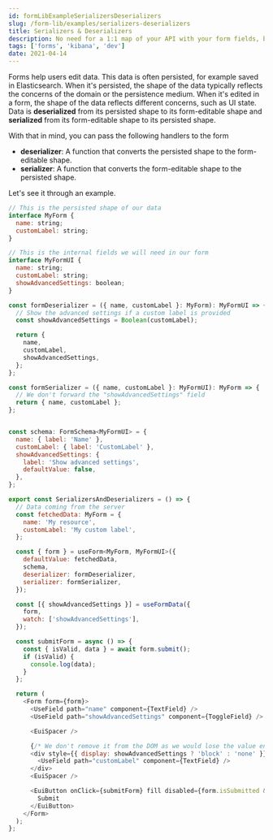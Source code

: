 ```yaml
---
id: formLibExampleSerializersDeserializers
slug: /form-lib/examples/serializers-deserializers
title: Serializers & Deserializers
description: No need for a 1:1 map of your API with your form fields, be creative!
tags: ['forms', 'kibana', 'dev']
date: 2021-04-14
---
```


Forms help users edit data. This data is often persisted, for example saved in Elasticsearch. When it's persisted, the shape of the data typically reflects the concerns of the domain or the persistence medium. When it's edited in a form, the shape of the data reflects different concerns, such as UI state. Data is **deserialized** from its persisted shape to its form-editable shape and **serialized** from its form-editable shape to its persisted shape.

With that in mind, you can pass the following handlers to the form

* **deserializer**: A function that converts the persisted shape to the form-editable shape.
* **serializer**: A function that converts the form-editable shape to the persisted shape.

Let's see it through an example.

```js
// This is the persisted shape of our data
interface MyForm {
  name: string;
  customLabel: string;
}

// This is the internal fields we will need in our form
interface MyFormUI {
  name: string;
  customLabel: string;
  showAdvancedSettings: boolean;
}

const formDeserializer = ({ name, customLabel }: MyForm): MyFormUI => {
  // Show the advanced settings if a custom label is provided
  const showAdvancedSettings = Boolean(customLabel);

  return {
    name,
    customLabel,
    showAdvancedSettings,
  };
};

const formSerializer = ({ name, customLabel }: MyFormUI): MyForm => {
  // We don't forward the "showAdvancedSettings" field
  return { name, customLabel };
};


const schema: FormSchema<MyFormUI> = {
  name: { label: 'Name' },
  customLabel: { label: 'CustomLabel' },
  showAdvancedSettings: {
    label: 'Show advanced settings',
    defaultValue: false,
  },
};

export const SerializersAndDeserializers = () => {
  // Data coming from the server
  const fetchedData: MyForm = {
    name: 'My resource',
    customLabel: 'My custom label',
  };

  const { form } = useForm<MyForm, MyFormUI>({
    defaultValue: fetchedData,
    schema,
    deserializer: formDeserializer,
    serializer: formSerializer,
  });

  const [{ showAdvancedSettings }] = useFormData({
    form,
    watch: ['showAdvancedSettings'],
  });

  const submitForm = async () => {
    const { isValid, data } = await form.submit();
    if (isValid) {
      console.log(data);
    }
  };

  return (
    <Form form={form}>
      <UseField path="name" component={TextField} />
      <UseField path="showAdvancedSettings" component={ToggleField} />

      <EuiSpacer />

      {/* We don't remove it from the DOM as we would lose the value entered in the field. */}
      <div style={{ display: showAdvancedSettings ? 'block' : 'none' }}>
        <UseField path="customLabel" component={TextField} />
      </div>
      <EuiSpacer />

      <EuiButton onClick={submitForm} fill disabled={form.isSubmitted && form.isValid === false}>
        Submit
      </EuiButton>
    </Form>
  );
};
```
